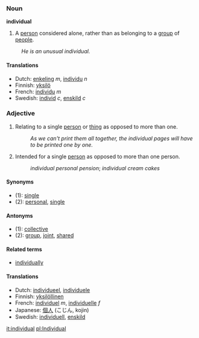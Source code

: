 === Noun ===
'''individual'''

#A [[person]] considered alone, rather than as belonging to a [[group]] of [[people]].
:''He is an unusual individual.''

==== Translations ====
*Dutch: [[enkeling]] ''m'', [[individu]] ''n''
*Finnish: [[yksilö]]
*French: [[individu]] ''m''
*Swedish: [[individ]] ''c'', [[enskild]] ''c''

=== Adjective ===
#Relating to a single [[person]] or [[thing]] as opposed to more than one.
#:''As we can't print them all together, the individual pages will have to be printed one by one.''
#Intended for a single [[person]] as opposed to more than one person.
#:''individual personal pension''; ''individual cream cakes''

====Synonyms====
*(1): [[single]]
*(2): [[personal]], [[single]]

====Antonyms====
*(1): [[collective]]
*(2): [[group]], [[joint]], [[shared]]

====Related terms====
*[[individually]]

==== Translations ====
*Dutch: [[individueel]], [[individuele]]
*Finnish: [[yksilöllinen]]
*French: [[individuel]] ''m'', [[individuelle]] ''f''
*Japanese: [[個人]] (こじん, kojin)
*Swedish: [[individuell]], [[enskild]]

[[it:individual]]
[[pl:Individual]]